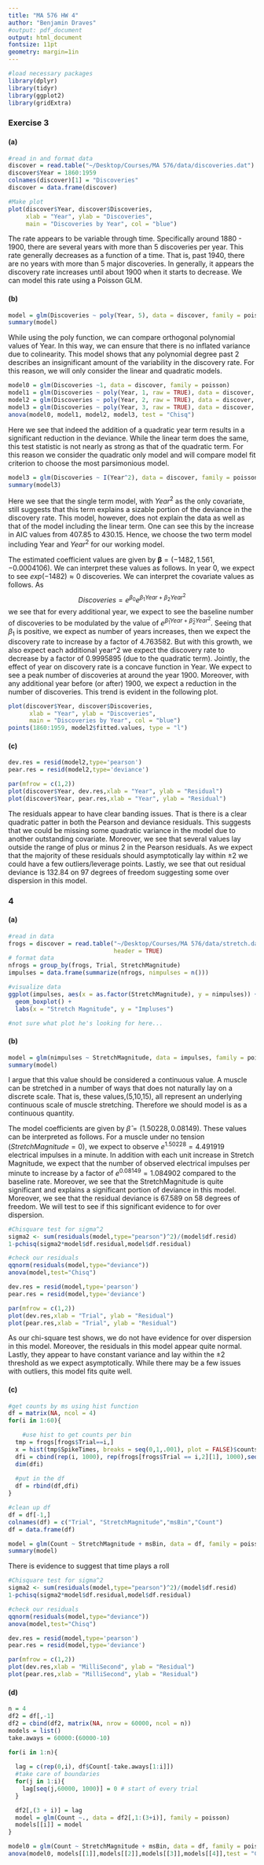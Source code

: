 ```yaml
---
title: "MA 576 HW 4"
author: "Benjamin Draves"
#output: pdf_document
output: html_document
fontsize: 11pt
geometry: margin=1in
---
```

```r
#load necessary packages 
library(dplyr)
library(tidyr)
library(ggplot2)
library(gridExtra)
```

### Exercise 3 

#### (a)

```r
#read in and format data
discover = read.table("~/Desktop/Courses/MA 576/data/discoveries.dat")
discover$Year = 1860:1959
colnames(discover)[1] = "Discoveries"
discover = data.frame(discover)

#Make plot
plot(discover$Year, discover$Discoveries, 
     xlab = "Year", ylab = "Discoveries", 
     main = "Discoveries by Year", col = "blue")
```

The rate appears to be variable through time. Specifically around 1880 - 1900, there are several years with more than 5 discoveries per year. This rate generally decreases as a function of a time. That is, past 1940, there are no years with more than 5 major discoveries. In generally, it appears the discovery rate increases until about 1900 when it starts to decrease. We can model this rate using a Poisson GLM. 

#### (b)

```r
model = glm(Discoveries ~ poly(Year, 5), data = discover, family = poisson)
summary(model)
```

While using the poly function, we can compare orthogonal polynomial values of Year. In this way, we can ensure that there is no inflated variance due to colinearity. This model shows that any polynomial degree past 2 describes an insignificant amount of the variability in the discovery rate. For this reason, we will only consider the linear and quadratic models.
```r
model0 = glm(Discoveries ~1, data = discover, family = poisson)
model1 = glm(Discoveries ~ poly(Year, 1, raw = TRUE), data = discover, family = poisson)
model2 = glm(Discoveries ~ poly(Year, 2, raw = TRUE), data = discover, family = poisson)
model3 = glm(Discoveries ~ poly(Year, 3, raw = TRUE), data = discover, family = poisson)
anova(model0, model1, model2, model3, test = "Chisq")
```
Here we see that indeed the addition of a quadratic year term results in a significant reduction in the deviance. While the linear term does the same, this test statistic is not nearly as strong as that of the quadratic term. For this reason we consider the quadratic only model and will compare model fit criterion to choose the most parsimonious model. 

```r
model3 = glm(Discoveries ~ I(Year^2), data = discover, family = poisson)
summary(model3)
```
Here we see that the single term model, with $Year^2$ as the only covariate, still suggests that this term explains a sizable portion of the deviance in the discovery rate. This model, however, does not explain the data as well as that of the model including the linear term. One can see this by the increase in AIC values from 407.85 to 430.15. Hence, we choose the two term model including Year and $Year^2$ for our working model. 

The estimated coefficient values are given by $\mathbf{\beta} = (-1482, 1.561,-0.0004106)$. We can interpret these values as follows. In year $0$, we expect to see $exp(-1482) \approx 0$ discoveries. We can interpret the covariate values as follows. As $$Discoveries = e^{\beta_0}e^{\beta_1Year + \beta_2 Year^2}$$ we see that for every additional year, we expect to see the baseline number of discoveries to be modulated by the value of $e^{\hat{\beta}_1Year + \hat{\beta}_2 Year^2}$. Seeing that $\beta_1$ is positive, we expect as number of years increases, then we expect the discovery rate to increase by a factor of $4.763582$. But with this growth, we also expect each additional year^2 we expect the discovery rate to decrease by a factor of $0.9995895$ (due to the quadratic term). Jointly, the effect of year on discovery rate is a concave function in Year. We expect to see a peak number of discoveries at around the year 1900. Moreover, with any additional year before (or after) 1900, we expect a reduction in the number of discoveries. This trend is evident in the following plot.

```r
plot(discover$Year, discover$Discoveries, 
      xlab = "Year", ylab = "Discoveries", 
      main = "Discoveries by Year", col = "blue")
points(1860:1959, model2$fitted.values, type = "l")
```

#### (c)

```r
dev.res = resid(model2,type='pearson')
pear.res = resid(model2,type='deviance')

par(mfrow = c(1,2))
plot(discover$Year, dev.res,xlab = "Year", ylab = "Residual")
plot(discover$Year, pear.res,xlab = "Year", ylab = "Residual")

```

The residuals appear to have clear banding issues. That is there is a clear quadratic patter in both the Pearson and deviance residuals. This suggests that we could be missing some quadratic variance in the model due to another outstanding covariate. Moreover, we see that several values lay outside the range of plus or minus 2 in the Pearson residuals. As we expect that the majority of these residuals should asymptotically lay within $\pm 2$ we could have a few outliers/leverage points. Lastly, we see that out residual deviance is 132.84 on 97 degrees of freedom suggesting some over dispersion in this model.

### 4

#### (a)

```r
#read in data
frogs = discover = read.table("~/Desktop/Courses/MA 576/data/stretch.dat", 
                              header = TRUE)
# format data
nfrogs = group_by(frogs, Trial, StretchMagnitude)
impulses = data.frame(summarize(nfrogs, nimpulses = n()))

#visualize data 
ggplot(impulses, aes(x = as.factor(StretchMagnitude), y = nimpulses)) + 
  geom_boxplot() + 
  labs(x = "Stretch Magnitude", y = "Impluses")
```

```r
#not sure what plot he's looking for here... 
```

#### (b)
```r
model = glm(nimpulses ~ StretchMagnitude, data = impulses, family = poisson)
summary(model)
```
I argue that this value should be considered a continuous value. A muscle can be stretched in a number of ways that does not naturally lay on a discrete scale. That is, these values,(5,10,15), all represent an underlying continuous scale of muscle stretching. Therefore we should model is as a continuous quantity. 

The model coefficients are given by $\hat{\beta} = (1.50228,0.08149)$. These values can be interpreted as follows. For a muscle under no tension ($StretchMagnitude =  0$), we expect to observe $e^{1.50228} = 4.491919$ electrical impulses in a minute. In addition with each unit increase in Stretch Magnitude, we expect that the number of observed electrical impulses per minute to increase by a factor of $e^{0.08149} = 1.084902$ compared to the baseline rate. Moreover, we see that the StretchMagnitude is quite significant and explains a significant portion of deviance in this model. Moreover, we see that the residual deviance is $67.589$ on 58 degrees of freedom. We will test to see if this significant evidence to for over dispersion. 

```r
#Chisquare test for sigma^2
sigma2 <- sum(residuals(model,type="pearson")^2)/(model$df.resid)
1-pchisq(sigma2*model$df.residual,model$df.residual)

#check our residuals
qqnorm(residuals(model,type="deviance"))
anova(model,test="Chisq")

dev.res = resid(model,type='pearson')
pear.res = resid(model,type='deviance')

par(mfrow = c(1,2))
plot(dev.res,xlab = "Trial", ylab = "Residual")
plot(pear.res,xlab = "Trial", ylab = "Residual")
```
As our chi-square test shows, we do not have evidence for over dispersion in this model. Moreover, the residuals in this model appear quite normal. Lastly, they appear to have constant variance and lay within the $\pm 2$ threshold as we expect asymptotically. While there may be a few issues with outliers, this model fits quite well. 

#### (c)
```r
#get counts by ms using hist function
df = matrix(NA, ncol = 4)
for(i in 1:60){

    #use hist to get counts per bin
  tmp = frogs[frogs$Trial==i,]
  x = hist(tmp$SpikeTimes, breaks = seq(0,1,.001), plot = FALSE)$counts
  dfi = cbind(rep(i, 1000), rep(frogs[frogs$Trial == i,2][1], 1000),seq(0,1,.001)[-1],x)
  dim(dfi)
  
  #put in the df
  df = rbind(df,dfi)
}

#clean up df 
df = df[-1,]
colnames(df) = c("Trial", "StretchMagnitude","msBin","Count")
df = data.frame(df)
```


```r
model = glm(Count ~ StretchMagnitude + msBin, data = df, family = poisson)
summary(model)
```
There is evidence to suggest that time plays a roll 
```r
#Chisquare test for sigma^2
sigma2 <- sum(residuals(model,type="pearson")^2)/(model$df.resid)
1-pchisq(sigma2*model$df.residual,model$df.residual)

#check our residuals
qqnorm(residuals(model,type="deviance"))
anova(model,test="Chisq")

dev.res = resid(model,type='pearson')
pear.res = resid(model,type='deviance')

par(mfrow = c(1,2))
plot(dev.res,xlab = "MilliSecond", ylab = "Residual")
plot(pear.res,xlab = "MilliSecond", ylab = "Residual")
```



#### (d)


```r
n = 4
df2 = df[,-1]
df2 = cbind(df2, matrix(NA, nrow = 60000, ncol = n))
models = list()
take.aways = 60000:(60000-10)

for(i in 1:n){
  
  lag = c(rep(0,i), df$Count[-take.aways[1:i]])
  #take care of boundaries
  for(j in 1:i){
    lag[seq(j,60000, 1000)] = 0 # start of every trial  
  }

  df2[,(3 + i)] = lag
  model = glm(Count ~., data = df2[,1:(3+i)], family = poisson)
  models[[i]] = model
}

model0 = glm(Count ~ StretchMagnitude + msBin, data = df, family = poisson)
anova(model0, models[[1]],models[[2]],models[[3]],models[[4]],test = "Chisq")

```


